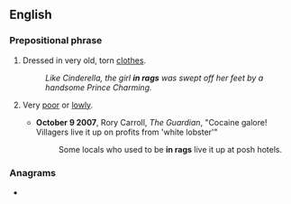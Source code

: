 ==English==

===Prepositional phrase===
{{en-PP}}

# Dressed in very old, torn [[clothes]].
#: ''Like Cinderella, the girl '''in rags''' was swept off her feet by a handsome Prince Charming.''
# {{lb|en|by extension}} Very [[poor]] or [[lowly]].
#* '''October 9 2007''', Rory Carroll, ''The Guardian'', "Cocaine galore! Villagers live it up on profits from 'white lobster'"
#*: Some locals who used to be '''in rags''' live it up at posh hotels.

===Anagrams===
* {{anagrams|en|Nigras|Ragins|Rigans|agrins|arsing|grains|nigras|raigns|rasing}}
